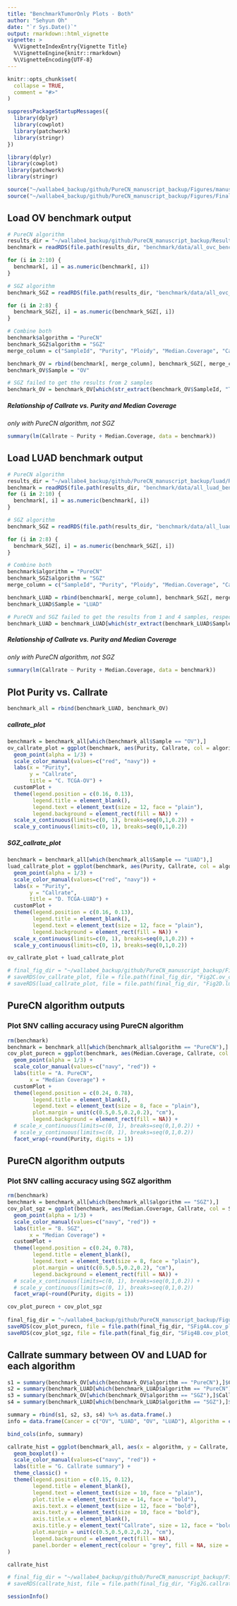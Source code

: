 ```yaml
---
title: "BenchmarkTumorOnly Plots - Both"
author: "Sehyun Oh"
date: "`r Sys.Date()`"
output: rmarkdown::html_vignette
vignette: >
  %\VignetteIndexEntry{Vignette Title}
  %\VignetteEngine{knitr::rmarkdown}
  %\VignetteEncoding{UTF-8}
---
```


```r
knitr::opts_chunk$set(
  collapse = TRUE,
  comment = "#>"
)
```

```r
suppressPackageStartupMessages({
  library(dplyr)
  library(cowplot)
  library(patchwork)
  library(stringr)
})
```

```r
library(dplyr)
library(cowplot)
library(patchwork)
library(stringr)
```

```r
source("~/wallabe4_backup/github/PureCN_manuscript_backup/Figures/manuscript_figure_style.R")
source("~/wallabe4_backup/github/PureCN_manuscript_backup/Figures/Final_Figures/non_dup.R")
```

## Load OV benchmark output
```r
# PureCN algorithm
results_dir = "~/wallabe4_backup/github/PureCN_manuscript_backup/Results"
benchmark = readRDS(file.path(results_dir, "benchmark/data/all_ovc_benchmark.rds"))

for (i in 2:10) {
  benchmark[, i] = as.numeric(benchmark[, i])
}

# SGZ algorithm
benchmark_SGZ = readRDS(file.path(results_dir, "benchmark/data/all_ovc_benchmark_SGZ.rds"))

for (i in 2:8) {
  benchmark_SGZ[, i] = as.numeric(benchmark_SGZ[, i])
}

# Combine both
benchmark$algorithm = "PureCN"
benchmark_SGZ$algorithm = "SGZ"
merge_column = c("SampleId", "Purity", "Ploidy", "Median.Coverage", "Callrate", "algorithm")

benchmark_OV = rbind(benchmark[, merge_column], benchmark_SGZ[, merge_column])
benchmark_OV$Sample = "OV"

# SGZ failed to get the results from 2 samples
benchmark_OV = benchmark_OV[which(str_extract(benchmark_OV$SampleId, "TCGA.{11}") %in% ovc_236),]
```

##### Relationship of Callrate vs. Purity and Median Coverage 
*only with PureCN algorithm, not SGZ*
```r
summary(lm(Callrate ~ Purity + Median.Coverage, data = benchmark))
```

## Load LUAD benchmark output
```r
# PureCN algorithm
results_dir = "~/wallabe4_backup/github/PureCN_manuscript_backup/luad/Results"
benchmark = readRDS(file.path(results_dir, "benchmark/data/all_luad_benchmark.rds"))
for (i in 2:10) {
  benchmark[, i] = as.numeric(benchmark[, i])
}

# SGZ algorithm
benchmark_SGZ = readRDS(file.path(results_dir, "benchmark/data/all_luad_benchmark_SGZ.rds"))

for (i in 2:8) {
  benchmark_SGZ[, i] = as.numeric(benchmark_SGZ[, i])
}

# Combine both
benchmark$algorithm = "PureCN"
benchmark_SGZ$algorithm = "SGZ"
merge_column = c("SampleId", "Purity", "Ploidy", "Median.Coverage", "Callrate", "algorithm")

benchmark_LUAD = rbind(benchmark[, merge_column], benchmark_SGZ[, merge_column])
benchmark_LUAD$Sample = "LUAD"

# PureCN and SGZ failed to get the results from 1 and 4 samples, respectively.
benchmark_LUAD = benchmark_LUAD[which(str_extract(benchmark_LUAD$SampleId, "TCGA.{11}") %in% luad_442),]
```

##### Relationship of Callrate vs. Purity and Median Coverage 
*only with PureCN algorithm, not SGZ*
```r
summary(lm(Callrate ~ Purity + Median.Coverage, data = benchmark))
```

## Plot Purity vs. Callrate
```r
benchmark_all = rbind(benchmark_LUAD, benchmark_OV)
```

##### callrate_plot
```r
benchmark = benchmark_all[which(benchmark_all$Sample == "OV"),]
ov_callrate_plot = ggplot(benchmark, aes(Purity, Callrate, col = algorithm)) +
  geom_point(alpha = 1/3) + 
  scale_color_manual(values=c("red", "navy")) +
  labs(x = "Purity",
       y = "Callrate", 
       title = "C. TCGA-OV") + 
  customPlot +
  theme(legend.position = c(0.16, 0.13),
        legend.title = element_blank(),
        legend.text = element_text(size = 12, face = "plain"),
        legend.background = element_rect(fill = NA)) +
  scale_x_continuous(limits=c(0, 1), breaks=seq(0,1,0.2)) +
  scale_y_continuous(limits=c(0, 1), breaks=seq(0,1,0.2))
```

##### SGZ_callrate_plot
```r
benchmark = benchmark_all[which(benchmark_all$Sample == "LUAD"),]
luad_callrate_plot = ggplot(benchmark, aes(Purity, Callrate, col = algorithm)) +
  geom_point(alpha = 1/3) + 
  scale_color_manual(values=c("red", "navy")) +
  labs(x = "Purity",
       y = "Callrate", 
       title = "D. TCGA-LUAD") + 
  customPlot +
  theme(legend.position = c(0.16, 0.13),
        legend.title = element_blank(),
        legend.text = element_text(size = 12, face = "plain"),
        legend.background = element_rect(fill = NA)) +
  scale_x_continuous(limits=c(0, 1), breaks=seq(0,1,0.2)) +
  scale_y_continuous(limits=c(0, 1), breaks=seq(0,1,0.2))
```

```r
ov_callrate_plot + luad_callrate_plot

# final_fig_dir = "~/wallabe4_backup/github/PureCN_manuscript_backup/Figures/Final_Figures"
# saveRDS(ov_callrate_plot, file = file.path(final_fig_dir, "Fig2C.ov_callrate_plot.rds"))
# saveRDS(luad_callrate_plot, file = file.path(final_fig_dir, "Fig2D.luad_callrate_plot.rds"))
```

## PureCN algorithm outputs
### Plot SNV calling accuracy using PureCN algorithm
```r
rm(benchmark)
benchmark = benchmark_all[which(benchmark_all$algorithm == "PureCN"),]
cov_plot_purecn = ggplot(benchmark, aes(Median.Coverage, Callrate, col = Sample)) + 
  geom_point(alpha = 1/3) + 
  scale_color_manual(values=c("navy", "red")) +
  labs(title = "A. PureCN",
       x = "Median Coverage") + 
  customPlot +
  theme(legend.position = c(0.24, 0.78),
        legend.title = element_blank(),
        legend.text = element_text(size = 8, face = "plain"),
        plot.margin = unit(c(0.5,0.5,0.2,0.2), "cm"),
        legend.background = element_rect(fill = NA)) +
  # scale_x_continuous(limits=c(0, 1), breaks=seq(0,1,0.2)) +
  # scale_y_continuous(limits=c(0, 1), breaks=seq(0,1,0.2))
  facet_wrap(~round(Purity, digits = 1))
```

## PureCN algorithm outputs
### Plot SNV calling accuracy using SGZ algorithm
```r
rm(benchmark)
benchmark = benchmark_all[which(benchmark_all$algorithm == "SGZ"),]
cov_plot_sgz = ggplot(benchmark, aes(Median.Coverage, Callrate, col = Sample)) + 
  geom_point(alpha = 1/3) + 
  scale_color_manual(values=c("navy", "red")) +
  labs(title = "B. SGZ",
       x = "Median Coverage") + 
  customPlot +
  theme(legend.position = c(0.24, 0.78),
        legend.title = element_blank(),
        legend.text = element_text(size = 8, face = "plain"),
        plot.margin = unit(c(0.5,0.5,0.2,0.2), "cm"),
        legend.background = element_rect(fill = NA)) +
  # scale_x_continuous(limits=c(0, 1), breaks=seq(0,1,0.2)) +
  # scale_y_continuous(limits=c(0, 1), breaks=seq(0,1,0.2))
  facet_wrap(~round(Purity, digits = 1))
```

```r
cov_plot_purecn + cov_plot_sgz
 
final_fig_dir = "~/wallabe4_backup/github/PureCN_manuscript_backup/Figures/Final_Figures"
saveRDS(cov_plot_purecn, file = file.path(final_fig_dir, "SFig4A.cov_plot_purecn.rds"))
saveRDS(cov_plot_sgz, file = file.path(final_fig_dir, "SFig4B.cov_plot_sgz.rds"))
```

## Callrate summary between OV and LUAD for each algorithm
```r
s1 = summary(benchmark_OV[which(benchmark_OV$algorithm == "PureCN"),]$Callrate)
s2 = summary(benchmark_LUAD[which(benchmark_LUAD$algorithm == "PureCN"),]$Callrate)
s3 = summary(benchmark_OV[which(benchmark_OV$algorithm == "SGZ"),]$Callrate)
s4 = summary(benchmark_LUAD[which(benchmark_LUAD$algorithm == "SGZ"),]$Callrate)

summary = rbind(s1, s2, s3, s4) %>% as.data.frame(.)
info = data.frame(Cancer = c("OV", "LUAD", "OV", "LUAD"), Algorithm = c("PureCN", "PureCN", "SGZ", "SGZ"))

bind_cols(info, summary)
```

```r
callrate_hist = ggplot(benchmark_all, aes(x = algorithm, y = Callrate, col = Sample)) +
  geom_boxplot() + 
  scale_color_manual(values=c("navy", "red")) +
  labs(title = "G. Callrate summary") + 
  theme_classic() +
  theme(legend.position = c(0.15, 0.12),
        legend.title = element_blank(),
        legend.text = element_text(size = 10, face = "plain"),
        plot.title = element_text(size = 14, face = "bold"),
        axis.text.x = element_text(size = 12, face = "bold"), 
        axis.text.y = element_text(size = 10, face = "bold"), 
        axis.title.x = element_blank(),
        axis.title.y = element_text("Callrate", size = 12, face = "bold"),
        plot.margin = unit(c(0.5,0.5,0.2,0.2), "cm"),
        legend.background = element_rect(fill = NA),
        panel.border = element_rect(colour = "grey", fill = NA, size = 0.5)
)
```

```r
callrate_hist

# final_fig_dir = "~/wallabe4_backup/github/PureCN_manuscript_backup/Figures/final"
# saveRDS(callrate_hist, file = file.path(final_fig_dir, "Fig2G.callrate_hist.rds"))
```


```r
sessionInfo()
```